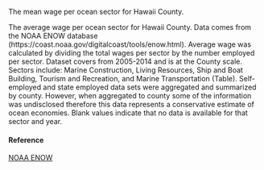 The mean wage per ocean sector for Hawaii County.

The average wage per ocean sector for Hawaii County. Data comes from the NOAA ENOW database (https://coast.noaa.gov/digitalcoast/tools/enow.html). Average wage was calculated by dividing the total wages per sector by the number employed per sector. Dataset covers from 2005-2014 and is at the County scale. Sectors include: Marine Construction, Living Resources, Ship and Boat Building, Tourism and Recreation, and Marine Transportation (Table). Self-employed and state employed data sets were aggregated and summarized by county. However, when aggregated to county some of the information was undisclosed therefore this data represents a conservative estimate of ocean economies. Blank values indicate that no data is available for that sector and year.

#### Reference

[NOAA ENOW](https://coast.noaa.gov/digitalcoast/tools/enow.html)